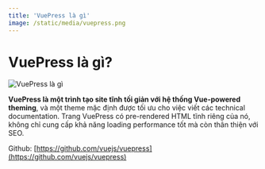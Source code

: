 ```yaml
---
title: 'VuePress là gì'
image: /static/media/vuepress.png
---
```


# VuePress là gì?

![VuePress là gì](/static/media/vuepress.png)

**VuePress là một trình tạo site tĩnh tối giản với hệ thống Vue-powered theming**, và một theme mặc định được tối ưu cho việc viết các technical documentation. Trang VuePress có pre-rendered HTML tĩnh riêng của nó, không chỉ cung cấp khả năng loading performance tốt mà còn thân thiện với SEO.

Github: [https://github.com/vuejs/vuepress](https://github.com/vuejs/vuepress)
